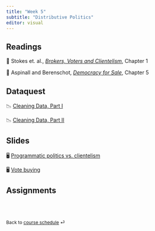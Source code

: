 ```yaml
---
title: "Week 5"
subtitle: "Distributive Politics"
editor: visual
---
```


## Readings

📖 Stokes et. al., [*Brokers, Voters and
Clientelism*](https://blackboard.gwu.edu/webapps/blackboard/execute/content/file?cmd=view&mode=designer&content_id=_12522450_1&course_id=_374099_1 "Stokes et. al."),
Chapter 1

📖 Aspinall and Berenschot, [*Democracy for
Sale*](https://ebookcentral.proquest.com/lib/gwu/reader.action?docID=5732981&ppg=112),
Chapter 5

## Dataquest

📉 [Cleaning Data, Part
I](https://app.dataquest.io/c/127/m/654/cleaning-data---part-i/1/introduction)

📉 [Cleaning Data, Part
II](https://app.dataquest.io/c/127/m/655/cleaning-data-part-ii/1/introduction)

## Slides

🖥️ [Programmatic politics vs. clientelism](/slides/lecture-5.1.html)

🖥️ [Vote buying](/slides/lecture-5.2.html)

## Assignments

<br><br>

::: {style="font-size: 0.875em;"}
Back to [course schedule](/ "Course schedule") ⏎
:::
